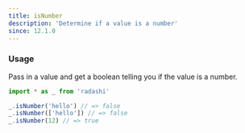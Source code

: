 ```yaml
---
title: isNumber
description: 'Determine if a value is a number'
since: 12.1.0
---
```


### Usage

Pass in a value and get a boolean telling you if the value is a number.

```ts
import * as _ from 'radashi'

_.isNumber('hello') // => false
_.isNumber(['hello']) // => false
_.isNumber(12) // => true
```
